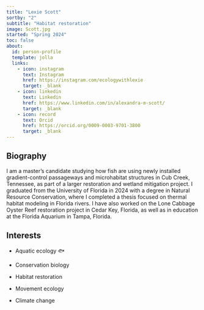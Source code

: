 ```yaml
---
title: "Lexie Scott"
sortby: "2"
subtitle: "Habitat restoration"
image: Scott.jpg
started: "Spring 2024"
toc: false
about:
  id: person-profile
  template: jolla
  links:
    - icon: instagram
      text: Instagram
      href: https://instagram.com/ecologywithlexie
      target: _blank
    - icon: linkedin
      text: Linkedin
      href: https://www.linkedin.com/in/alexandra-m-scott/
      target: _blank
    - icon: record
      text: Orcid
      href: https://orcid.org/0009-0003-9701-3800
      target: _blank
---
```


::: {#person-profile}
:::

## Biography

I am a master’s candidate studying how fish are using newly installed gradient-control passageways and microhabitat structures in Cub Creek, Tennessee, as part of a larger restoration and wetland mitigation project. I graduated from the University of Florida in 2024 with a degree in Natural Resource Conservation, where I completed a thesis focused on thermal habitat modeling in Florida rivers. I have also worked on the Lone Cabbage Oyster Reef restoration project in Cedar Key, Florida, as well as in education at the Florida Aquarium in Tampa, Florida.

## Interests

-   Aquatic ecology 🐟

-   Conservation biology

-   Habitat restoration

-   Movement ecology

-   Climate change
